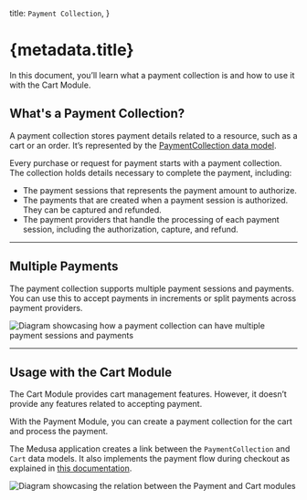   title: `Payment Collection`,
}

# {metadata.title}

In this document, you’ll learn what a payment collection is and how to use it with the Cart Module.

## What's a Payment Collection?

A payment collection stores payment details related to a resource, such as a cart or an order. It’s represented by the [PaymentCollection data model](/references/payment/models/PaymentCollection).

Every purchase or request for payment starts with a payment collection. The collection holds details necessary to complete the payment, including:

- The payment sessions that represents the payment amount to authorize.
- The payments that are created when a payment session is authorized. They can be captured and refunded.
- The payment providers that handle the processing of each payment session, including the authorization, capture, and refund.

---

## Multiple Payments

The payment collection supports multiple payment sessions and payments. You can use this to accept payments in increments or split payments across payment providers.

![Diagram showcasing how a payment collection can have multiple payment sessions and payments](https://res.cloudinary.com/dza7lstvk/image/upload/v1711554695/Medusa%20Resources/payment-collection-multiple-payments_oi3z3n.jpg)

---

## Usage with the Cart Module

The Cart Module provides cart management features. However, it doesn’t provide any features related to accepting payment.

With the Payment Module, you can create a payment collection for the cart and process the payment.

The Medusa application creates a link between the `PaymentCollection` and `Cart` data models. It also implements the payment flow during checkout as explained in [this documentation](../payment-flow/page.mdx).

![Diagram showcasing the relation between the Payment and Cart modules](https://res.cloudinary.com/dza7lstvk/image/upload/v1711537849/Medusa%20Resources/cart-payment_ixziqm.jpg)
